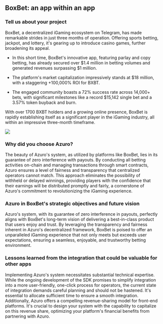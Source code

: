 
## BoxBet: an app within an app

### Tell us about your project

BoxBet, a decentralized iGaming ecosystem on Telegram, has made remarkable strides in just three months of operation. Offering sports betting, jackpot, and lottery, it's gearing up to introduce casino games, further broadening its appeal. 
- In this short time, BoxBet's innovative app, featuring parlay and copy betting, has already secured over \$1.4 million in betting volumes and generated revenues surpassing \$1 million. 

- The platform's market capitalization impressively stands at \$18 million, with a staggering +100,000% ROI for BXBT. 

- The engaged community boasts a 72% success rate across 14,000+ bets, with significant milestones like a record \$15,142 single bet and a 3.57% token buyback and burn. 

With over 1700 BXBT holders and a growing online presence, BoxBet is rapidly establishing itself as a significant player in the iGaming industry, all within an impressive three-month timeframe.


<Image
  src="/images/cases/boxbet.png"
  width={2000}
  height={1000}
/>


### Why did you choose Azuro?

The beauty of Azuro's system, as utilized by platforms like BoxBet, lies in its guarantee of zero interference with payouts. By conducting all betting activities on-chain and managing transactions through smart contracts, Azuro ensures a level of fairness and transparency that centralized operators cannot match. This approach eliminates the possibility of withheld or delayed winnings, providing players with the confidence that their earnings will be distributed promptly and fairly, a cornerstone of Azuro's commitment to revolutionizing the iGaming experience.

### Azuro in BoxBet's strategic objectives and future vision

Azuro's system, with its guarantee of zero interference in payouts, perfectly aligns with BoxBet's long-term vision of delivering a best-in-class product that users enjoy and trust. By leveraging the transparency and fairness inherent in Azuro's decentralized framework, BoxBet is poised to offer an unparalleled iGaming experience that not only meets but exceeds user expectations, ensuring a seamless, enjoyable, and trustworthy betting environment.

### Lessons learned from the integration that could be valuable for other apps

Implementing Azuro's system necessitates substantial technical expertise. While the ongoing development of the SDK promises to simplify integration into a more user-friendly, one-click process for operators, the current state of integration demands careful planning and should not be hastened. It's essential to allocate sufficient time to ensure a smooth integration. Additionally, Azuro offers a compelling revenue-sharing model for front-end platforms. It's crucial to design your system with the capability to capitalize on this revenue share, optimizing your platform's financial benefits from partnering with Azuro.